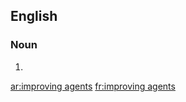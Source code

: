 ==English==

===Noun===
{{head|en|noun plural form}}

# {{plural of|improving agent|lang=en}}

[[ar:improving agents]]
[[fr:improving agents]]